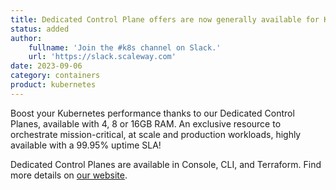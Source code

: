```yaml
---
title: Dedicated Control Plane offers are now generally available for Kapsule and Kosmos
status: added
author:
    fullname: 'Join the #k8s channel on Slack.'
    url: 'https://slack.scaleway.com'
date: 2023-09-06
category: containers
product: kubernetes
---
```


Boost your Kubernetes performance thanks to our Dedicated Control Planes, available with 4, 8 or 16GB RAM. An exclusive resource to orchestrate mission-critical, at scale and production workloads, highly available with a 99.95% uptime SLA! 

Dedicated Control Planes are available in Console, CLI, and Terraform. Find more details on [our website](https://www.scaleway.com/en/kubernetes-dedicated-control-plane/).

